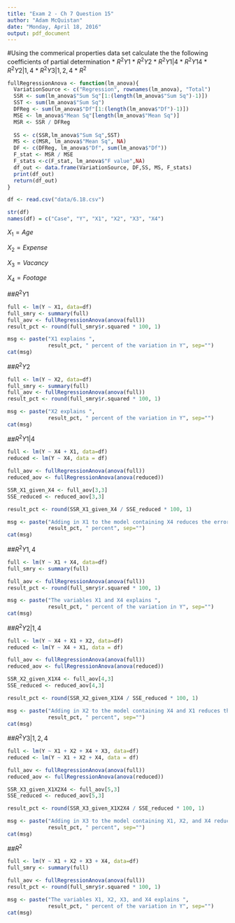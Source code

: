 ```yaml
---
title: "Exam 2 - Ch 7 Question 15"
author: "Adam McQuistan"
date: "Monday, April 18, 2016"
output: pdf_document
---
```



#Using the commerical properties data set calculate the the following coefficients of partial determination
* $R^{2} Y 1$
* $R^{2} Y 2$
* $R^{2} Y 1 | 4$
* $R^{2} Y 14$
* $R^{2} Y 2 | 1,4$
* $R^{2} Y 3 | 1,2,4$
* $R^{2}$




```r
fullRegressionAnova <- function(lm_anova){
  VariationSource <- c("Regression", rownames(lm_anova), "Total")
  SSR <- sum(lm_anova$"Sum Sq"[1:(length(lm_anova$"Sum Sq")-1)])
  SST <- sum(lm_anova$"Sum Sq")
  DFReg <- sum(lm_anova$"Df"[1:(length(lm_anova$"Df")-1)])
  MSE <- lm_anova$"Mean Sq"[length(lm_anova$"Mean Sq")]
  MSR <- SSR / DFReg  
  
  SS <- c(SSR,lm_anova$"Sum Sq",SST)
  MS <- c(MSR, lm_anova$"Mean Sq", NA)
  DF <- c(DFReg, lm_anova$"Df", sum(lm_anova$"Df"))
  F_stat <- MSR / MSE
  F_stats <-c(F_stat, lm_anova$"F value",NA)
  df_out <- data.frame(VariationSource, DF,SS, MS, F_stats)
  print(df_out)
  return(df_out)
}

df <- read.csv("data/6.18.csv")

str(df)
names(df) = c("Case", "Y", "X1", "X2", "X3", "X4")

```

$X_1 = Age$

$X_2 = Expense$

$X_3 = Vacancy$

$X_4 = Footage$


##$R^{2} Y 1$

```r
full <- lm(Y ~ X1, data=df)
full_smry <- summary(full)
full_aov <- fullRegressionAnova(anova(full))
result_pct <- round(full_smry$r.squared * 100, 1)

msg <- paste("X1 explains ", 
             result_pct, " percent of the variation in Y", sep="")
cat(msg)
```

##$R^{2} Y 2$


```r
full <- lm(Y ~ X2, data=df)
full_smry <- summary(full)
full_aov <- fullRegressionAnova(anova(full))
result_pct <- round(full_smry$r.squared * 100, 1)

msg <- paste("X2 explains ", 
             result_pct, " percent of the variation in Y", sep="")
cat(msg)
```


##$R^{2} Y 1 | 4$

```r
full <- lm(Y ~ X4 + X1, data=df)
reduced <- lm(Y ~ X4, data = df) 

full_aov <- fullRegressionAnova(anova(full))
reduced_aov <- fullRegressionAnova(anova(reduced))

SSR_X1_given_X4 <- full_aov[3,3]
SSE_reduced <- reduced_aov[3,3]

result_pct <- round(SSR_X1_given_X4 / SSE_reduced * 100, 1)

msg <- paste("Adding in X1 to the model containing X4 reduces the error sum of squares by ", 
             result_pct, " percent", sep="")
cat(msg)
```


##$R^{2} Y 1,4$

```r
full <- lm(Y ~ X1 + X4, data=df)
full_smry <- summary(full)

full_aov <- fullRegressionAnova(anova(full))
result_pct <- round(full_smry$r.squared * 100, 1)

msg <- paste("The variables X1 and X4 explains ", 
             result_pct, " percent of the variation in Y", sep="")
cat(msg)
```


##$R^{2} Y 2 | 1,4$


```r
full <- lm(Y ~ X4 + X1 + X2, data=df)
reduced <- lm(Y ~ X4 + X1, data = df) 

full_aov <- fullRegressionAnova(anova(full))
reduced_aov <- fullRegressionAnova(anova(reduced))

SSR_X2_given_X1X4 <- full_aov[4,3]
SSE_reduced <- reduced_aov[4,3]

result_pct <- round(SSR_X2_given_X1X4 / SSE_reduced * 100, 1)

msg <- paste("Adding in X2 to the model containing X4 and X1 reduces the error sum of squares by \n", 
             result_pct, " percent", sep="")
cat(msg)
```


##$R^{2} Y 3 | 1,2,4$

```r
full <- lm(Y ~ X1 + X2 + X4 + X3, data=df)
reduced <- lm(Y ~ X1 + X2 + X4, data = df) 

full_aov <- fullRegressionAnova(anova(full))
reduced_aov <- fullRegressionAnova(anova(reduced))

SSR_X3_given_X1X2X4 <- full_aov[5,3]
SSE_reduced <- reduced_aov[5,3]

result_pct <- round(SSR_X3_given_X1X2X4 / SSE_reduced * 100, 1)

msg <- paste("Adding in X3 to the model containing X1, X2, and X4 reduces the error sum of squares by \n", 
             result_pct, " percent", sep="")
cat(msg)
```

##$R^{2}$


```r
full <- lm(Y ~ X1 + X2 + X3 + X4, data=df)
full_smry <- summary(full)

full_aov <- fullRegressionAnova(anova(full))
result_pct <- round(full_smry$r.squared * 100, 1)

msg <- paste("The variables X1, X2, X3, and X4 explains ", 
             result_pct, " percent of the variation in Y", sep="")
cat(msg)
```


